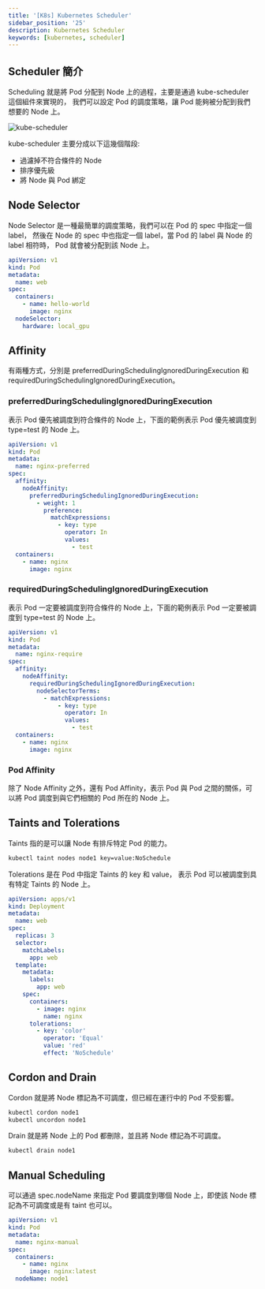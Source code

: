 ```yaml
---
title: '[K8s] Kubernetes Scheduler'
sidebar_position: '25'
description: Kubernetes Scheduler
keywords: [kubernetes, scheduler]
---
```


## Scheduler 簡介

Scheduling 就是將 Pod 分配到 Node 上的過程，主要是通過 kube-scheduler 這個組件來實現的，
我們可以設定 Pod 的調度策略，讓 Pod 能夠被分配到我們想要的 Node 上。

![kube-scheduler](/img/k8s/1.png)

kube-scheduler 主要分成以下這幾個階段:

- 過濾掉不符合條件的 Node
- 排序優先級
- 將 Node 與 Pod 綁定

## Node Selector

Node Selector 是一種最簡單的調度策略，我們可以在 Pod 的 spec 中指定一個 label，
然後在 Node 的 spec 中也指定一個 label，當 Pod 的 label 與 Node 的 label 相符時，
Pod 就會被分配到該 Node 上。

```yaml
apiVersion: v1
kind: Pod
metadata:
  name: web
spec:
  containers:
    - name: hello-world
      image: nginx
  nodeSelector:
    hardware: local_gpu
```

## Affinity

有兩種方式，分別是 preferredDuringSchedulingIgnoredDuringExecution 和 requiredDuringSchedulingIgnoredDuringExecution。

### preferredDuringSchedulingIgnoredDuringExecution

表示 Pod 優先被調度到符合條件的 Node 上，下面的範例表示 Pod 優先被調度到 type=test 的 Node 上。

```yaml
apiVersion: v1
kind: Pod
metadata:
  name: nginx-preferred
spec:
  affinity:
    nodeAffinity:
      preferredDuringSchedulingIgnoredDuringExecution:
        - weight: 1
          preference:
            matchExpressions:
              - key: type
                operator: In
                values:
                  - test
  containers:
    - name: nginx
      image: nginx
```

### requiredDuringSchedulingIgnoredDuringExecution

表示 Pod 一定要被調度到符合條件的 Node 上，下面的範例表示 Pod 一定要被調度到 type=test 的 Node 上。

```yaml
apiVersion: v1
kind: Pod
metadata:
  name: nginx-require
spec:
  affinity:
    nodeAffinity:
      requiredDuringSchedulingIgnoredDuringExecution:
        nodeSelectorTerms:
          - matchExpressions:
              - key: type
                operator: In
                values:
                  - test
  containers:
    - name: nginx
      image: nginx
```

### Pod Affinity

除了 Node Affinity 之外，還有 Pod Affinity，表示 Pod 與 Pod 之間的關係，可以將 Pod 調度到與它們相關的 Pod 所在的 Node 上。

## Taints and Tolerations

Taints 指的是可以讓 Node 有排斥特定 Pod 的能力。

```bash
kubectl taint nodes node1 key=value:NoSchedule
```

Tolerations 是在 Pod 中指定 Taints 的 key 和 value，
表示 Pod 可以被調度到具有特定 Taints 的 Node 上。

```yaml
apiVersion: apps/v1
kind: Deployment
metadata:
  name: web
spec:
  replicas: 3
  selector:
    matchLabels:
      app: web
  template:
    metadata:
      labels:
        app: web
    spec:
      containers:
        - image: nginx
          name: nginx
      tolerations:
        - key: 'color'
          operator: 'Equal'
          value: 'red'
          effect: 'NoSchedule'
```

## Cordon and Drain

Cordon 就是將 Node 標記為不可調度，但已經在運行中的 Pod 不受影響。

```bash
kubectl cordon node1
kubectl uncordon node1
```

Drain 就是將 Node 上的 Pod 都刪除，並且將 Node 標記為不可調度。

```bash
kubectl drain node1
```

## Manual Scheduling

可以通過 spec.nodeName 來指定 Pod 要調度到哪個 Node 上，即使該 Node 標記為不可調度或是有 taint 也可以。

```yaml
apiVersion: v1
kind: Pod
metadata:
  name: nginx-manual
spec:
  containers:
    - name: nginx
      image: nginx:latest
  nodeName: node1
```
